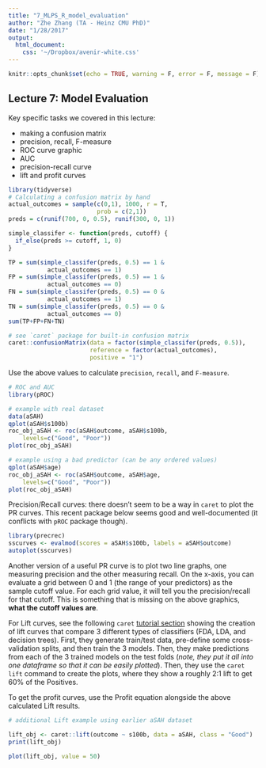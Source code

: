 ```yaml
---
title: "7_MLPS_R_model_evaluation"
author: "Zhe Zhang (TA - Heinz CMU PhD)"
date: "1/28/2017"
output: 
  html_document:
    css: '~/Dropbox/avenir-white.css'
---
```


```r
knitr::opts_chunk$set(echo = TRUE, warning = F, error = F, message = F)
```

## Lecture 7: Model Evaluation

Key specific tasks we covered in this lecture:

* making a confusion matrix
* precision, recall, F-measure
* ROC curve graphic
* AUC
* precision-recall curve
* lift and profit curves

```r
library(tidyverse)
# Calculating a confusion matrix by hand
actual_outcomes = sample(c(0,1), 1000, r = T,
                         prob = c(2,1))
preds = c(runif(700, 0, 0.5), runif(300, 0, 1))

simple_classifer <- function(preds, cutoff) {
  if_else(preds >= cutoff, 1, 0)
}

TP = sum(simple_classifer(preds, 0.5) == 1 &
           actual_outcomes == 1)
FP = sum(simple_classifer(preds, 0.5) == 1 &
           actual_outcomes == 0)
FN = sum(simple_classifer(preds, 0.5) == 0 &
           actual_outcomes == 1)
TN = sum(simple_classifer(preds, 0.5) == 0 &
           actual_outcomes == 0)
sum(TP+FP+FN+TN)

# see `caret` package for built-in confusion matrix
caret::confusionMatrix(data = factor(simple_classifer(preds, 0.5)),
                       reference = factor(actual_outcomes),
                       positive = "1")
```

Use the above values to calculate `precision`, `recall`, and `F-measure`.

```r
# ROC and AUC
library(pROC)

# example with real dataset
data(aSAH)
qplot(aSAH$s100b)
roc_obj_aSAH <- roc(aSAH$outcome, aSAH$s100b,
    levels=c("Good", "Poor"))
plot(roc_obj_aSAH)

# example using a bad predictor (can be any ordered values)
qplot(aSAH$age)
roc_obj_aSAH <- roc(aSAH$outcome, aSAH$age,
    levels=c("Good", "Poor"))
plot(roc_obj_aSAH)
```


Precision/Recall curves: there doesn't seem to be a way in `caret` to plot the PR curves. This recent package below seems good and well-documented (it conflicts with `pROC` package though).

```r
library(precrec)
sscurves <- evalmod(scores = aSAH$s100b, labels = aSAH$outcome)
autoplot(sscurves)
```

Another version of a useful PR curve is to plot two line graphs, one measuring precision and the other measuring recall. On the x-axis, you can evaluate a grid between 0 and 1 (the range of your predictors) as the sample cutoff value. For each grid value, it will tell you the precision/recall for that cutoff. This is something that is missing on the above graphics, **what the cutoff values are**.

For Lift curves, see the following `caret` [tutorial section](https://topepo.github.io/caret/measuring-performance.html#lift-curves) showing the creation of lift curves that compare 3 different types of classifiers (FDA, LDA, and decision trees). First, they generate train/test data, pre-define some cross-validation splits, and then train the 3 models. Then, they make predictions from each of the 3 trained models on the test folds (*note, they put it all into one dataframe so that it can be easily plotted*). Then, they use the `caret` `lift` command to create the plots, where they show a roughly 2:1 lift to get 60% of the Positives.

To get the profit curves, use the Profit equation alongside the above calculated Lift results.

```r
# additional Lift example using earlier aSAH dataset

lift_obj <- caret::lift(outcome ~ s100b, data = aSAH, class = "Good")
print(lift_obj)

plot(lift_obj, value = 50)
```

